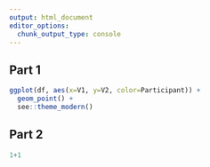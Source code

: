 ```yaml
---
output: html_document
editor_options: 
  chunk_output_type: console
---
```


## Part 1


```r
ggplot(df, aes(x=V1, y=V2, color=Participant)) + 
  geom_point() +
  see::theme_modern()
```


## Part 2

```r
1+1
```

